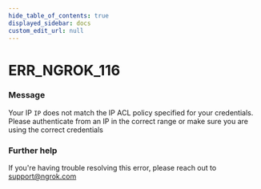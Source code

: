 ```yaml
---
hide_table_of_contents: true
displayed_sidebar: docs
custom_edit_url: null
---
```



# ERR_NGROK_116

### Message

Your IP `IP` does not match the IP ACL policy specified for your credentials. Please authenticate from an IP in the correct range or make sure you are using the correct credentials

### Further help

If you're having trouble resolving this error, please reach out to [support@ngrok.com](mailto:support@ngrok.com?subject=Help%20with%20ERR_NGROK_116)

<ErrorDetails error="err_ngrok_116" />
